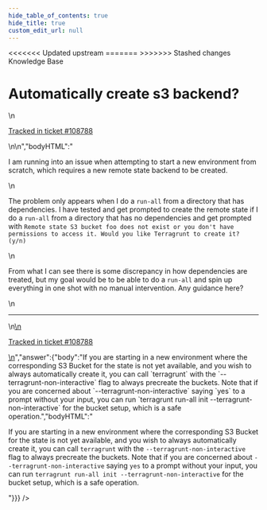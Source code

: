 ```yaml
---
hide_table_of_contents: true
hide_title: true
custom_edit_url: null
---
```



<head>
<<<<<<< Updated upstream
  <link rel="canonical" href="https://github.com/tnn-tnn-tnn-tnn-tnn-gruntwork-io/knowledge-base/discussions/472" />
=======
  <link rel="canonical" href="https://github.com/tnn-gruntwork-io/knowledge-base/discussions/472" />
>>>>>>> Stashed changes
</head>

<CenterLayout>
<span className="searchCategory">Knowledge Base</span>
<h1>Automatically create s3 backend?</h1>
<GitHub discussion={{"id":"D_kwDOF8slf84AP1WB","number":472,"author":{"login":"jmreicha"},"title":"Automatically create s3 backend?","body":"\nI am running into an issue when attempting to start a new environment from scratch, which requires a new remote state backend to be created.\r\n\r\nThe problem only appears when I do a `run-all` from a directory that has dependencies. I have tested and get prompted to create the remote state if I do a `run-all` from a directory that has no dependencies and get prompted with `Remote state S3 bucket foo does not exist or you don't have permissions to access it. Would you like Terragrunt to create it? (y/n)`\r\n\r\nFrom what I can see there is some discrepancy in how dependencies are treated, but my goal would be to be able to do a `run-all` and spin up everything in one shot with no manual intervention. Any guidance here?\n\n---\n\n<ins datetime=\"2022-06-16T14:01:47Z\">\n  <p><a href=\"https://support.gruntwork.io/hc/requests/108788\">Tracked in ticket #108788</a></p>\n</ins>\n","bodyHTML":"<p dir=\"auto\">I am running into an issue when attempting to start a new environment from scratch, which requires a new remote state backend to be created.</p>\n<p dir=\"auto\">The problem only appears when I do a <code class=\"notranslate\">run-all</code> from a directory that has dependencies. I have tested and get prompted to create the remote state if I do a <code class=\"notranslate\">run-all</code> from a directory that has no dependencies and get prompted with <code class=\"notranslate\">Remote state S3 bucket foo does not exist or you don't have permissions to access it. Would you like Terragrunt to create it? (y/n)</code></p>\n<p dir=\"auto\">From what I can see there is some discrepancy in how dependencies are treated, but my goal would be to be able to do a <code class=\"notranslate\">run-all</code> and spin up everything in one shot with no manual intervention. Any guidance here?</p>\n<hr>\n<ins datetime=\"2022-06-16T14:01:47Z\">\n  <p dir=\"auto\"><a href=\"https://support.gruntwork.io/hc/requests/108788\" rel=\"nofollow\">Tracked in ticket #108788</a></p>\n</ins>","answer":{"body":"If you are starting in a new environment where the corresponding S3 Bucket for the state is not yet available, and you wish to always automatically create it, you can call `terragrunt` with the `--terragrunt-non-interactive` flag to always precreate the buckets. Note that if you are concerned about `--terragrunt-non-interactive` saying `yes` to a prompt without your input, you can run `terragrunt run-all init --terragrunt-non-interactive` for the bucket setup, which is a safe operation.","bodyHTML":"<p dir=\"auto\">If you are starting in a new environment where the corresponding S3 Bucket for the state is not yet available, and you wish to always automatically create it, you can call <code class=\"notranslate\">terragrunt</code> with the <code class=\"notranslate\">--terragrunt-non-interactive</code> flag to always precreate the buckets. Note that if you are concerned about <code class=\"notranslate\">--terragrunt-non-interactive</code> saying <code class=\"notranslate\">yes</code> to a prompt without your input, you can run <code class=\"notranslate\">terragrunt run-all init --terragrunt-non-interactive</code> for the bucket setup, which is a safe operation.</p>"}}} />

</CenterLayout>
  

<!-- ##DOCS-SOURCER-START
{
  "sourcePlugin": "github-discussions",
  "hash": "8589e4185196e44d04069bd5e0f59cda"
}
##DOCS-SOURCER-END -->
